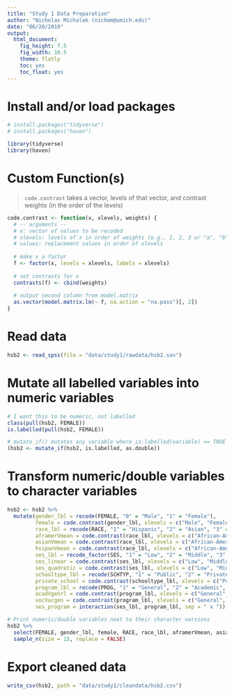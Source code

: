 ```yaml
---
title: "Study 1 Data Preparation"
author: "Nicholas Michalak (nickmm@umich.edu)"
date: "06/20/2019"
output: 
  html_document: 
    fig_height: 7.5
    fig_width: 10.5
    theme: flatly
    toc: yes
    toc_float: yes
---
```


# Install and/or load packages

```r

# install.packages("tidyverse")
# install.packages("haven")

library(tidyverse)
library(haven)

```

# Custom Function(s)
> `code.contrast` takes a vector, levels of that vector, and contrast weights (in the order of the levels)

```r

code.contrast <- function(x, xlevels, weights) {
  # -- arguments --
  # x: vector of values to be recoded
  # xlevels: levels of x in order of weights (e.g., 1, 2, 3 or "a", "b", "c")
  # values: replacement values in order of xlevels
  
  # make x a factor
  f <- factor(x, levels = xlevels, labels = xlevels)
  
  # set contrasts for x
  contrasts(f) <- cbind(weights)
  
  # output second column from model.matrix
  as.vector(model.matrix.lm(~ f, na.action = "na.pass")[, 2])
}

```

# Read data

```r

hsb2 <- read_spss(file = "data/study1/rawdata/hsb2.sav")

```

# Mutate all labelled variables into numeric variables

```r

# I want this to be numeric, not labelled
class(pull(hsb2, FEMALE))
is.labelled(pull(hsb2, FEMALE))

# mutate_if() mutates any variable where is.labelled(variable) == TRUE
(hsb2 <- mutate_if(hsb2, is.labelled, as.double))

```

# Transform numeric/double variables to character variables

```r

hsb2 <- hsb2 %>%
  mutate(gender_lbl = recode(FEMALE, "0" = "Male", "1" = "Female"),
         female = code.contrast(gender_lbl, xlevels = c("Male", "Female"), weights = c(-0.5, 0.5)),
         race_lbl = recode(RACE, "1" = "Hispanic", "2" = "Asian", "3" = "African-American", "4" = "White"),
         aframerVmean = code.contrast(race_lbl, xlevels = c("African-American", "Asian", "Hispanic", "White"), weights = c(1, 0, 0, -1)),
         asianVmean = code.contrast(race_lbl, xlevels = c("African-American", "Asian", "Hispanic", "White"), weights = c(0, 1, 0, -1)),
         hsipanVmean = code.contrast(race_lbl, xlevels = c("African-American", "Asian", "Hispanic", "White"), weights = c(0, 0, 1, -1)),
         ses_lbl = recode_factor(SES, "1" = "Low", "2" = "Middle", "3" = "High"),
         ses_linear = code.contrast(ses_lbl, xlevels = c("Low", "Middle", "High"), weights = c(-1, 0, 1) / 2),
         ses_quadratic = code.contrast(ses_lbl, xlevels = c("Low", "Middle", "High"), weights = c(1, -2, 1) / 3),
         schooltype_lbl = recode(SCHTYP, "1" = "Public", "2" = "Private"),
         private_school = code.contrast(schooltype_lbl, xlevels = c("Public", "Private"), weights = c(-0.5, 0.5)),
         program_lbl = recode(PROG, "1" = "General", "2" = "Academic", "3" = "Vocation"),
         acadVgenrl = code.contrast(program_lbl, xlevels = c("General", "Academic", "Vocation"), weights = c(-1, 1, 0) / 2),
         vocVacgen = code.contrast(program_lbl, xlevels = c("General", "Academic", "Vocation"), weights = c(-1, -1, 2) / 3),
         ses_program = interaction(ses_lbl, program_lbl, sep = " x "))

# Print numeric/double variables next to their character versions 
hsb2 %>%
  select(FEMALE, gender_lbl, female, RACE, race_lbl, aframerVmean, asianVmean, hsipanVmean, SES, ses_lbl, ses_linear, ses_quadratic, SCHTYP, schooltype_lbl, private_school, PROG, program_lbl, acadVgenrl, vocVacgen) %>% 
  sample_n(size = 15, replace = FALSE)

```

# Export cleaned data

```r

write_csv(hsb2, path = "data/study1/cleandata/hsb2.csv")

```


